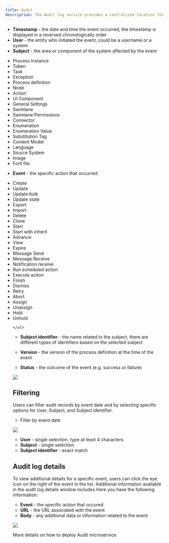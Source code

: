 ```yaml
---
title: Audit
description: The Audit log service provides a centralized location for all audit events. The following details are available for each event.
---
```


* **Timestamp** - the date and time the event occurred, the timestamp is displayed in a reversed chronologically order
* **User** - the entity who initiated the event, could be a username or a system
* **Subject** - the area or component of the system affected by the event

<AccordionGroup>
  <Accordion title="Possible values">
    <ul>
      <li>Process Instance</li>
      <li>Token</li>
      <li>Task</li>
      <li>Exception</li>
      <li>Process definition</li>
      <li>Node</li>
      <li>Action</li>
      <li>UI Component</li>
      <li>General Settings</li>
      <li>Swimlane</li>
      <li>Swimlane Permissions</li>
      <li>Connector</li>
      <li>Enumeration</li>
      <li>Enumeration Value</li>
      <li>Substitution Tag</li>
      <li>Content Model</li>
      <li>Language</li>
      <li>Source System</li>
      <li>Image</li>
      <li>Font file</li>
    </ul>
</Accordion>
</AccordionGroup>

* **Event** - the specific action that occurred

<AccordionGroup>
  <Accordion title="Possible values">
    <ul>
<li>Create</li>
<li>Update</li>
<li>Update bulk</li>
<li>Update state</li>
<li>Export</li>
<li>Import</li>
<li>Delete</li>
<li>Clone</li>
<li>Start</li>
<li>Start with inherit</li>
<li>Advance</li>
<li>View</li>
<li>Expire</li>
<li>Message Send</li>
<li>Message Receive</li>
<li>Notification receive</li>
<li>Run scheduled action</li>
<li>Execute action</li>
<li>Finish</li>
<li>Dismiss</li>
<li>Retry</li>
<li>Abort</li>
<li>Assign</li>
<li>Unassign</li>
<li>Hold</li>
<li>Unhold</li>

    </ul>
  </Accordion>
</AccordionGroup>


* **Subject identifier** - the name related to the subject, there are different types of identifiers based on the selected subject

* **Version** - the version of the process definition at the time of the event

* **Status** - the outcome of the event (e.g. success or failure)


![](https://s3.eu-west-1.amazonaws.com/docx.flowx.ai/platform-deep-dive/audit_log_new.png)

## Filtering

Users can filter audit records by event date and by selecting specific options for User, Subject, and Subject Identifier.

* Filter by event date 

![](https://s3.eu-west-1.amazonaws.com/docx.flowx.ai/platform-deep-dive/audit_filter_by_event.png)

* **User** - single selection, type at least 4 characters
* **Subject** - single selection
* **Subject identifier** - exact match

## Audit log details

To view additional details for a specific event, users can click the eye icon on the right of the event in the list. Additional information available in the audit log details window includes
Here you have the following information:

* **Event** - the specific action that occured
* **URL** - the URL associated with the event
* **Body** - any additional data or information related to the event

![](https://s3.eu-west-1.amazonaws.com/docx.flowx.ai/platform-deep-dive/audit_log_details.png)


<Card title ="Audit setup" href="../../../setup-guides/audit-setup-guide" icon="files">
More details on how to deploy Audit microservice
</Card>
